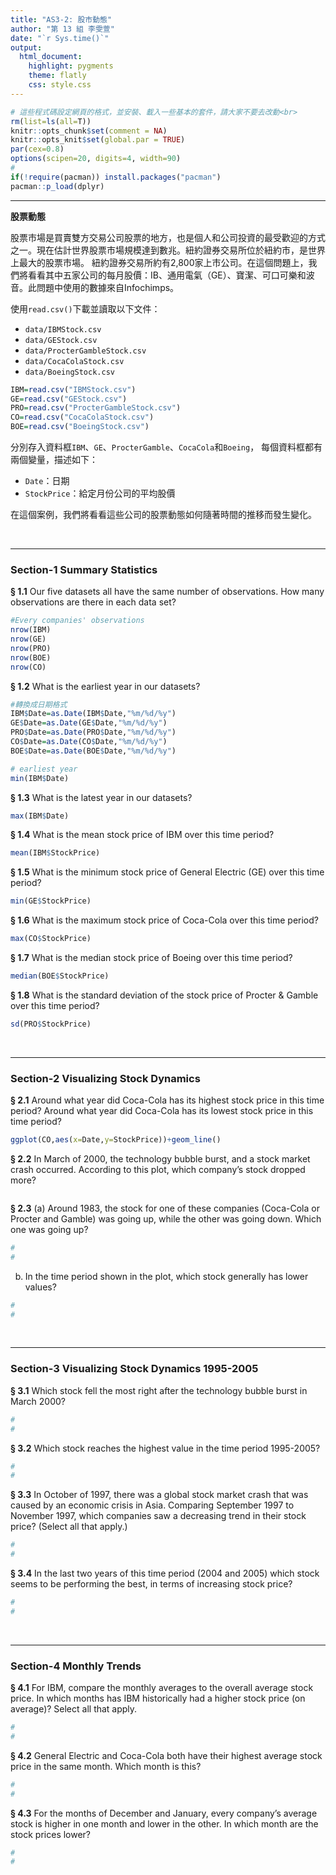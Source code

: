 ```yaml
---
title: "AS3-2: 股市動態"
author: "第 13 組 李雯萱"
date: "`r Sys.time()`"
output:
  html_document:
    highlight: pygments
    theme: flatly
    css: style.css
---
```


```r
# 這些程式碼設定網頁的格式，並安裝、載入一些基本的套件，請大家不要去改動<br>
rm(list=ls(all=T))
knitr::opts_chunk$set(comment = NA)
knitr::opts_knit$set(global.par = TRUE)
par(cex=0.8)
options(scipen=20, digits=4, width=90)
#
if(!require(pacman)) install.packages("pacman")
pacman::p_load(dplyr)
```
<hr>

**股票動態**

股票市場是買賣雙方交易公司股票的地方，也是個人和公司投資的最受歡迎的方式之一。現在估計世界股票市場規模達到數兆。紐約證券交易所位於紐約市，是世界上最大的股票市場。 紐約證券交易所約有2,800家上市公司。在這個問題上，我們將看看其中五家公司的每月股價：IB、通用電氣（GE）、寶潔、可口可樂和波音。此問題中使用的數據來自Infochimps。

使用`read.csv()`下載並讀取以下文件：

+ `data/IBMStock.csv`
+ `data/GEStock.csv`
+ `data/ProcterGambleStock.csv`
+ `data/CocaColaStock.csv`
+ `data/BoeingStock.csv` 
```r
IBM=read.csv("IBMStock.csv")
GE=read.csv("GEStock.csv")
PRO=read.csv("ProcterGambleStock.csv")
CO=read.csv("CocaColaStock.csv")
BOE=read.csv("BoeingStock.csv")
```


分別存入資料框`IBM`、`GE`、`ProcterGamble`、`CocaCola`和`Boeing`，
每個資料框都有兩個變量，描述如下：

+ `Date`：日期
+ `StockPrice`：給定月份公司的平均股價

在這個案例，我們將看看這些公司的股票動態如何隨著時間的推移而發生變化。

<br><hr>

###  Section-1 Summary Statistics

__§ 1.1__ Our five datasets all have the same number of observations. How many observations are there in each data set?
```r
#Every companies' observations
nrow(IBM)
nrow(GE)
nrow(PRO)
nrow(BOE)
nrow(CO)
```




__§ 1.2__ What is the earliest year in our datasets?
```r
#轉換成日期格式
IBM$Date=as.Date(IBM$Date,"%m/%d/%y")
GE$Date=as.Date(GE$Date,"%m/%d/%y")
PRO$Date=as.Date(PRO$Date,"%m/%d/%y")
CO$Date=as.Date(CO$Date,"%m/%d/%y")
BOE$Date=as.Date(BOE$Date,"%m/%d/%y")
```

```r
# earliest year
min(IBM$Date)
```


__§ 1.3__ What is the latest year in our datasets?
```r
max(IBM$Date)
```

__§ 1.4__ What is the mean stock price of IBM over this time period?
```r
mean(IBM$StockPrice)
```

__§ 1.5__ What is the minimum stock price of General Electric (GE) over this time period?
```r
min(GE$StockPrice)
```

__§ 1.6__ What is the maximum stock price of Coca-Cola over this time period?
```r
max(CO$StockPrice)
```

__§ 1.7__ What is the median stock price of Boeing over this time period?
```r
median(BOE$StockPrice)
```

__§ 1.8__ What is the standard deviation of the stock price of Procter & Gamble over this time period?
```r
sd(PRO$StockPrice)
```

<br><hr>

###  Section-2 Visualizing Stock Dynamics

__§ 2.1__ Around what year did Coca-Cola has its highest stock price in this time period? Around what year did Coca-Cola has its lowest stock price in this time period?
```r
ggplot(CO,aes(x=Date,y=StockPrice))+geom_line()
```


__§ 2.2__ In March of 2000, the technology bubble burst, and a stock market crash occurred. According to this plot, which company's stock dropped more?
```r

```



__§ 2.3__ (a) Around 1983, the stock for one of these companies (Coca-Cola or Procter and Gamble) was going up, while the other was going down. Which one was going up? 
```r
#
#
```

(b) In the time period shown in the plot, which stock generally has lower values?
```r
#
#
```


<br><hr>

###  Section-3 Visualizing Stock Dynamics 1995-2005

__§ 3.1__ Which stock fell the most right after the technology bubble burst in March 2000?
```r
#
#
```

__§ 3.2__ Which stock reaches the highest value in the time period 1995-2005?
```r
#
#
```

__§ 3.3__ In October of 1997, there was a global stock market crash that was caused by an economic crisis in Asia. Comparing September 1997 to November 1997, which companies saw a decreasing trend in their stock price? (Select all that apply.)
```r
#
#
```

__§ 3.4__ In the last two years of this time period (2004 and 2005) which stock seems to be performing the best, in terms of increasing stock price?
```r
#
#
```


<br><hr>


###  Section-4 Monthly Trends

__§ 4.1__ For IBM, compare the monthly averages to the overall average stock price. In which months has IBM historically had a higher stock price (on average)? Select all that apply.
```r
#
#
```

__§ 4.2__ General Electric and Coca-Cola both have their highest average stock price in the same month. Which month is this?
```r
#
#
```

__§ 4.3__ For the months of December and January, every company's average stock is higher in one month and lower in the other. In which month are the stock prices lower?
```r
#
#
```

<br><br><br>

